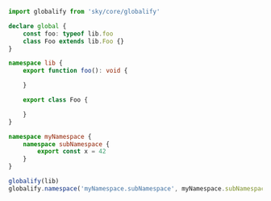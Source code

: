 ```ts
import globalify from 'sky/core/globalify'

declare global {
    const foo: typeof lib.foo
    class Foo extends lib.Foo {}
}

namespace lib {
    export function foo(): void {

    }

    export class Foo {

    }
}

namespace myNamespace {
    namespace subNamespace {
        export const x = 42
    }
}

globalify(lib)
globalify.namespace('myNamespace.subNamespace', myNamespace.subNamespace)

```